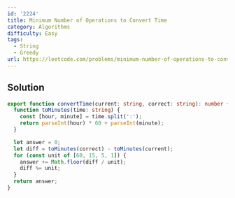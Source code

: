 ```yaml
---
id: '2224'
title: Minimum Number of Operations to Convert Time
category: Algorithms
difficulty: Easy
tags:
  - String
  - Greedy
url: https://leetcode.com/problems/minimum-number-of-operations-to-convert-time
---
```


## Solution

```typescript showLineNumbers
export function convertTime(current: string, correct: string): number {
  function toMinutes(time: string) {
    const [hour, minute] = time.split(':');
    return parseInt(hour) * 60 + parseInt(minute);
  }

  let answer = 0;
  let diff = toMinutes(correct) - toMinutes(current);
  for (const unit of [60, 15, 5, 1]) {
    answer += Math.floor(diff / unit);
    diff %= unit;
  }
  return answer;
}
```
